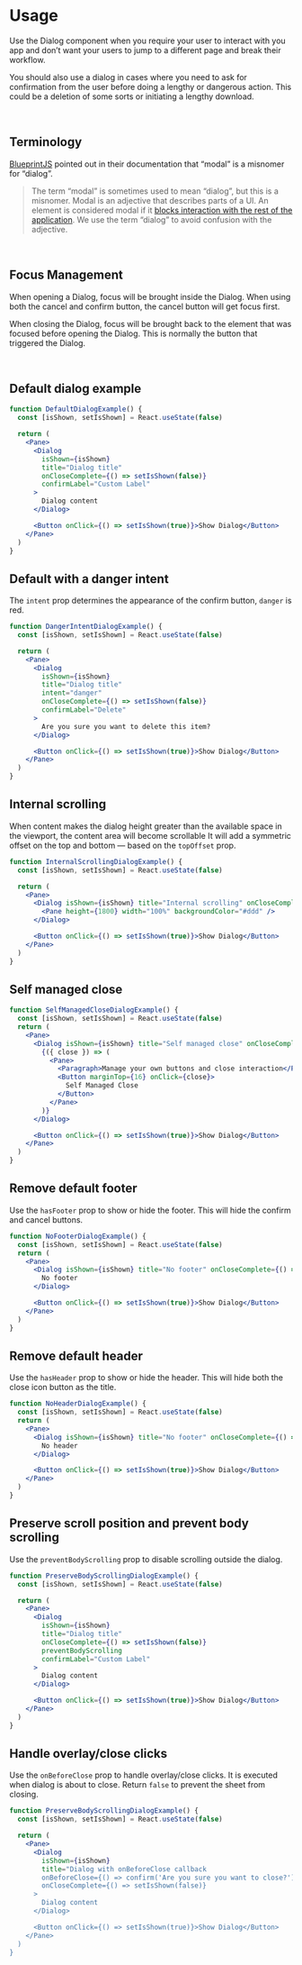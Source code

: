 # Usage

Use the Dialog component when you require your user to interact with you app and
don’t want your users to jump to a different page and break their workflow.

You should also use a dialog in cases where you need to ask for confirmation
from the user before doing a lengthy or dangerous action.
This could be a deletion of some sorts or initiating a lengthy download.

<br />

## Terminology

[BlueprintJS](https://blueprintjs.com/docs/versions/2/#core/components/dialog) pointed out in their documentation that “modal” is a misnomer for “dialog”.

> The term “modal” is sometimes used to mean “dialog”, but this is a misnomer.
> Modal is an adjective that describes parts of a UI.
> An element is considered modal if it [blocks interaction with the rest of the application](https://en.wikipedia.org/wiki/Modal_window).
> We use the term “dialog” to avoid confusion with the adjective.

<br />

## Focus Management

When opening a Dialog, focus will be brought inside the Dialog.
When using both the cancel and confirm button, the cancel button will get focus first.

When closing the Dialog, focus will be brought back to the element that was focused before opening the Dialog.
This is normally the button that triggered the Dialog.

<br />

## Default dialog example

```jsx
function DefaultDialogExample() {
  const [isShown, setIsShown] = React.useState(false)

  return (
    <Pane>
      <Dialog
        isShown={isShown}
        title="Dialog title"
        onCloseComplete={() => setIsShown(false)}
        confirmLabel="Custom Label"
      >
        Dialog content
      </Dialog>

      <Button onClick={() => setIsShown(true)}>Show Dialog</Button>
    </Pane>
  )
}
```

## Default with a danger intent

The `intent` prop determines the appearance of the confirm button, `danger` is red.

```jsx
function DangerIntentDialogExample() {
  const [isShown, setIsShown] = React.useState(false)

  return (
    <Pane>
      <Dialog
        isShown={isShown}
        title="Dialog title"
        intent="danger"
        onCloseComplete={() => setIsShown(false)}
        confirmLabel="Delete"
      >
        Are you sure you want to delete this item?
      </Dialog>

      <Button onClick={() => setIsShown(true)}>Show Dialog</Button>
    </Pane>
  )
}
```

## Internal scrolling

When content makes the dialog height greater than the available space in the viewport,
the content area will become scrollable
It will add a symmetric offset on the top and bottom — based on the `topOffset` prop.

```jsx
function InternalScrollingDialogExample() {
  const [isShown, setIsShown] = React.useState(false)

  return (
    <Pane>
      <Dialog isShown={isShown} title="Internal scrolling" onCloseComplete={() => setIsShown(false)}>
        <Pane height={1800} width="100%" backgroundColor="#ddd" />
      </Dialog>

      <Button onClick={() => setIsShown(true)}>Show Dialog</Button>
    </Pane>
  )
}
```

## Self managed close

```jsx
function SelfManagedCloseDialogExample() {
  const [isShown, setIsShown] = React.useState(false)
  return (
    <Pane>
      <Dialog isShown={isShown} title="Self managed close" onCloseComplete={() => setIsShown(false)}>
        {({ close }) => (
          <Pane>
            <Paragraph>Manage your own buttons and close interaction</Paragraph>
            <Button marginTop={16} onClick={close}>
              Self Managed Close
            </Button>
          </Pane>
        )}
      </Dialog>

      <Button onClick={() => setIsShown(true)}>Show Dialog</Button>
    </Pane>
  )
}
```

## Remove default footer

Use the `hasFooter` prop to show or hide the footer.
This will hide the confirm and cancel buttons.

```jsx
function NoFooterDialogExample() {
  const [isShown, setIsShown] = React.useState(false)
  return (
    <Pane>
      <Dialog isShown={isShown} title="No footer" onCloseComplete={() => setIsShown(false)} hasFooter={false}>
        No footer
      </Dialog>

      <Button onClick={() => setIsShown(true)}>Show Dialog</Button>
    </Pane>
  )
}
```

## Remove default header

Use the `hasHeader` prop to show or hide the header.
This will hide both the close icon button as the title.

```jsx
function NoHeaderDialogExample() {
  const [isShown, setIsShown] = React.useState(false)
  return (
    <Pane>
      <Dialog isShown={isShown} title="No footer" onCloseComplete={() => setIsShown(false)} hasHeader={false}>
        No header
      </Dialog>

      <Button onClick={() => setIsShown(true)}>Show Dialog</Button>
    </Pane>
  )
}
```

## Preserve scroll position and prevent body scrolling

Use the `preventBodyScrolling` prop to disable scrolling outside the dialog.

```jsx
function PreserveBodyScrollingDialogExample() {
  const [isShown, setIsShown] = React.useState(false)

  return (
    <Pane>
      <Dialog
        isShown={isShown}
        title="Dialog title"
        onCloseComplete={() => setIsShown(false)}
        preventBodyScrolling
        confirmLabel="Custom Label"
      >
        Dialog content
      </Dialog>

      <Button onClick={() => setIsShown(true)}>Show Dialog</Button>
    </Pane>
  )
}
```

## Handle overlay/close clicks

Use the `onBeforeClose` prop to handle overlay/close clicks. It is executed
when dialog is about to close. Return `false` to prevent the sheet from closing.

```jsx
function PreserveBodyScrollingDialogExample() {
  const [isShown, setIsShown] = React.useState(false)

  return (
    <Pane>
      <Dialog
        isShown={isShown}
        title="Dialog with onBeforeClose callback
        onBeforeClose={() => confirm('Are you sure you want to close?')}
        onCloseComplete={() => setIsShown(false)}
      >
        Dialog content
      </Dialog>

      <Button onClick={() => setIsShown(true)}>Show Dialog</Button>
    </Pane>
  )
}
```
